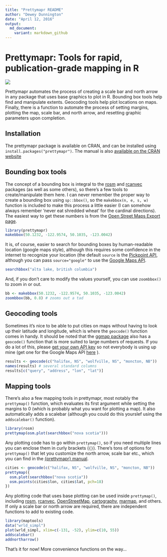 ```yaml
---
title: "Prettymapr README"
author: "Dewey Dunnington"
date: "April 12, 2016"
output:
  md_document:
    variant: markdown_github
---
```


# Prettymapr: Tools for rapid, publication-grade mapping in R

[![](http://cranlogs.r-pkg.org/badges/prettymapr)](https://cran.r-project.org/package=prettymapr)

Prettymapr automates the process of creating a scale bar and north arrow in any package that uses base graphics to plot in R. Bounding box tools help find and manipulate extents. Geocoding tools help plot locations on maps. Finally, there is a function to automate the process of setting margins, plotting the map, scale bar, and north arrow, and resetting graphic parameters upon completion.

## Installation

The prettymapr package is available on CRAN, and can be installed using `install.packages("prettymapr")`. The manual is also [available on the CRAN website](https://cran.r-project.org/web/packages/prettymapr/prettymapr.pdf)

## Bounding box tools

The concept of a bounding box is integral to the [rosm](https://cran.r-project.org/package=rosm) and [rcanvec](https://cran.r-project.org/package=rcanvec) packages (as well as some others), so there's a few tools to create/manipulate them here. I can never remember the proper way to create a bounding box using `sp::bbox()`, so the `makebbox(n, e, s, w)` function is included to make this process a little easier (I can somehow always remember 'never eat shredded wheat' for the cardinal directions). The easiest way to get these numbers is from the [Open Street Maps Export page](http://www.openstreetmap.org/export).

```r
library(prettymapr)
makebbox(50.1232, -122.9574, 50.1035, -123.0042)
```

It is, of course, easier to search for bounding boxes by human-readable location (google maps style), although this requires some confidence in the internet to recognize your location (the default `source` is the [Pickpoint API](https://pickpoint.io/), although you can pass `source="google"` to use the [Google Maps API](https://developers.google.com/maps/).

```r
searchbbox("alta lake, british columbia")
```

And, if you don't care to modify the values yourself, you can use `zoombbox()` to zoom in or out.

```r
bb <- makebbox(50.1232, -122.9574, 50.1035, -123.0042)
zoombbox(bb, 0.8) # zooms out a tad
```

## Geocoding tools

Sometimes it's nice to be able to put cities on maps without having to look up their latitude and longitude, which is where the `geocode()` function comes in handy. It should be noted that the [ggmap package](https://cran.r-project.org/package=ggmap) also has a `geocode()` function that is more suited to large numbers of requests. If you do a lot of this, please [get your own API key](https://pickpoint.io/users/sign_up) so not everybody is using up mine (get one for the Google Maps API [here](https://developers.google.com/maps/documentation/geocoding/get-api-key) ).

```r
results <- geocode(c("halifax, NS", "wolfville, NS", "moncton, NB"))
names(results) # several standard columns
results[c("query", "address", "lon", "lat")]
```

## Mapping tools

There's also a few mapping tools in prettymapr, most notably the `prettymap()` function, which evaluates its first argument while setting the margins to 0 (which is probably what you want for plotting a map). It also automatically adds a scalebar (although you could do this yourslef using the `addscalebar()` function).

```r
library(rosm)
prettymap(osm.plot(searchbbox("nova scotia")))
```

Any plotting code has to go within `prettymap()`, so if you need multiple lines you can enclose them in curly brackets (`{}`). There's tons of options for `prettymap()` that let you customize the north arrow, scale bar etc., which you can find in the [{prettymapr} manual](https://cran.r-project.org/web/packages/prettymapr/prettymapr.pdf).

```r
cities <- geocode(c("halifax, NS", "wolfville, NS", "moncton, NB"))
prettymap({
  osm.plot(searchbbox("nova scotia"))
  osm.points(cities$lon, cities$lat, pch=18)
})
```

Any plotting code that uses base plotting can be used inside `prettymap()`, including [rosm](https://cran.r-project.org/package=rosm), [rcanvec](https://cran.r-project.org/package=rcanvec), [OpenStreetMap](https://cran.r-project.org/package=OpenStreetMap), [cartography](https://cran.r-project.org/package=cartography), [marmap](https://cran.r-project.org/package=marmap), and others. If only a scale bar or north arrow are required, there are independent functions to add to existing code.

```r
library(maptools)
data("wrld_simpl")
plot(wrld_simpl, xlim=c(-131, -52), ylim=c(10, 55))
addscalebar()
addnortharrow()
```

That's it for now! More convenience functions on the way...
